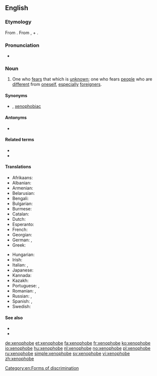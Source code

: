 ==English==

===Etymology===
From {{confix|xeno|phobe|lang=en}}. From {{etyl|grc|en}} {{m|grc|ξένος||foreign, strange}}, + {{etyl|grc|en}} {{m|grc|φόβος||fear}}.

===Pronunciation===
* {{a|US}} {{IPA|/ˈzinəfoʊb/|lang=en}}

===Noun===
{{en-noun}}

# One who [[fear]]s that which is [[unknown]]; one who fears [[people]] who are [[different]] from [[oneself]], [[especially]] [[foreigner]]s.

====Synonyms====
* {{l|en|xenophobian}} {{qualifier|rare}}, [[xenophobiac]] {{qualifier|rare}}

====Antonyms====
* {{l|en|xenophile}}

====Related terms====
* {{l|en|xenophobia}}
* {{l|en|xenophobic}}

====Translations====
{{trans-top|hater of foreigners}}
* Afrikaans: {{t|af|vreemdelinge hater|m|f}}
* Albanian: {{t+|sq|ksenofob}}
* Armenian: {{t+|hy|այլատյաց}}
* Belarusian: {{t|be|ксенафобскія|m|f|n|tr=ksienafobskija|sc=Cyrl}}
* Bengali: {{t|bn|বিদেশাতঙ্কগ্রস্ত|tr=Bidēśātaṅkagrasta|sc=Beng}}
* Bulgarian: {{t+|bg|ксенофоб|tr=ksenofob|sc=Cyrl}}
* Burmese: {{t|my|မုန်းတီးမိနျးမ|tr=monetee mi nya m|sc=Mymr}}
* Catalan: {{t|ca|xenofòb|m|f}}
* Dutch: {{t+|nl|xenofoob|m}}
* Esperanto: {{t|eo|ksenofobo}}
* French: {{t+|fr|xénophobe|m|f}}
* Georgian: {{t|ka|ქსენოფობი|tr=k'senop'obi|sc=Geor}}
* German: {{t|de|Fremdenfeind|m}}, {{t|de|Fremdenhasser|m}}
* Greek: {{t+|el|ξενόφοβος|m}}
{{trans-mid}}
* Hungarian: {{t+|hu|xenofób}}
* Irish: {{t|ga|seineafóbach|m}}
* Italian: {{t+|it|xenofobo|m}}, {{t|it|xenofoba|f}}
* Japanese: {{t|ja|ゼノフォーブ|tr=zenofōbu|sc=Jpan}}
* Kannada: {{t|kn|ಪರಕೀಯ ದ್ವೇಷಿ|tr=Parakīya dvēṣi|sc=Knda}}
* Kazakh: {{t|kk|ксенофобия|tr=ksenofobïya|sc=Cyrl}}
* Portuguese: {{t+|pt|xenófobo|m}}, {{t+|pt|xenófoba|f}}
* Romanian: {{t+|ro|xenofob|m}}, {{t+|ro|xenofobă|f}}
* Russian: {{t+|ru|ксенофо́б|m}}, {{t|ru|ксенофо́бка|f}}
* Spanish: {{t+|es|xenófobo|m}}, {{t|es|xenófoba|f}}
* Swedish: {{t+|sv|xenofob|c}}
{{trans-bottom}}

====See also====
* {{l|en|bigot}}
* {{l|en|racist}}

[[Category:en:Forms of discrimination]]

[[de:xenophobe]]
[[et:xenophobe]]
[[fa:xenophobe]]
[[fr:xenophobe]]
[[ko:xenophobe]]
[[io:xenophobe]]
[[hu:xenophobe]]
[[nl:xenophobe]]
[[no:xenophobe]]
[[pl:xenophobe]]
[[ru:xenophobe]]
[[simple:xenophobe]]
[[sv:xenophobe]]
[[vi:xenophobe]]
[[zh:xenophobe]]